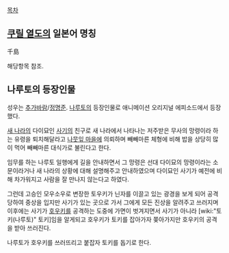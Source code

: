 [[목차]]

== [[쿠릴 열도]]의 일본어 명칭 ==
千島

해당항목 참조.

== 나루토의 등장인물 ==
성우는 [[추가바람]]/[[정명준]].
[[나루토]]의 등장인물로 애니메이션 오리지널 에피소드에서 등장했다.

[[새 나라]]의 다이묘인 [[사기]]의 친구로 새 나라에서 나타나는 저주받은 무사의 망령이라 하는 유령을 퇴치해달라고 [[나뭇잎 마을]]에 의뢰하며 빼빼마른 체형에 비해 밥을 상당히 많이 먹어 빼빼마른 대식가로 불린다고 한다.

임무를 하는 나루토 일행에게 길을 안내하면서 그 망령은 선대 다이묘의 망령이라는 소문이라거나 새 나라의 상황에 대해 설명해주고 안내하였으며 다이묘인 사기가 예전에 비해 차가워지고 사람을 잘 만나지 않는다고 하였다.

그런데 고승인 모우소우로 변장한 토우키가 닌자를 이끌고 있는 광경을 보게 되어 공격당하여 중상을 입지만 사기가 있는 곳으로 가서 그에게 모든 진상을 알려주고 쓰러지며 이후에는 사기가 [[호우키]]를 공격하는 도중에 가면이 벗겨지면서 사기가 아니라 [wiki:"토키(나루토)" 토키]임을 알게되고 호우키가 토키를 잡아가자 쫒아가지만 호우키의 공격을 받아 쓰러진다.

나루토가 호우키를 쓰러뜨리고 붙잡자 토키를 돕기로 한다.
